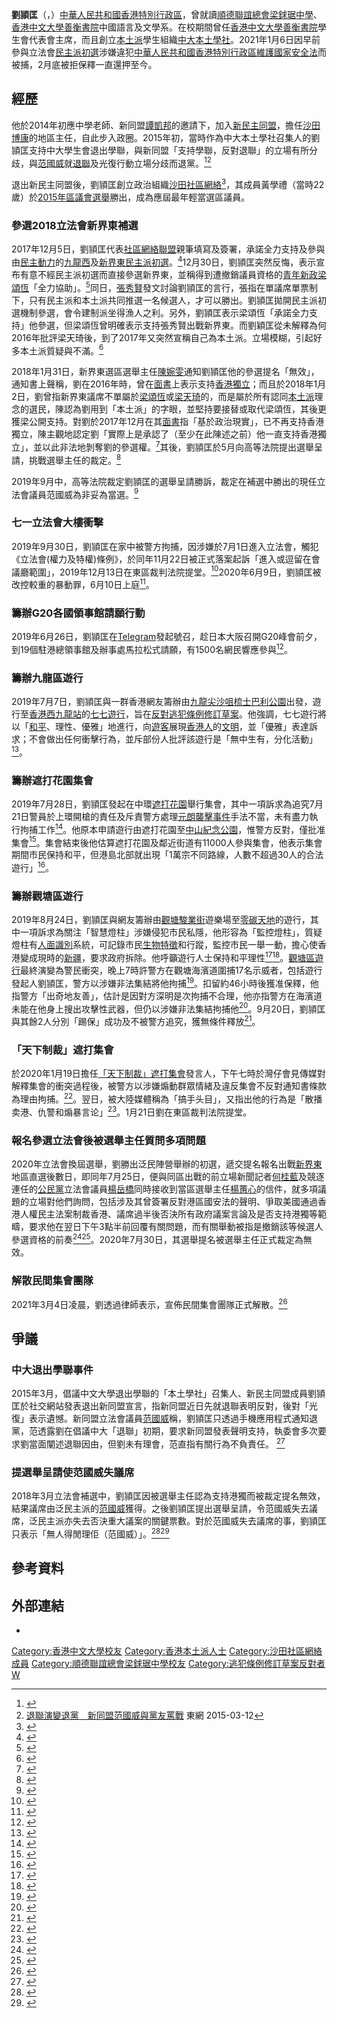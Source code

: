 {{not|蘇永康|張頴康}}
{{Infobox politician
| name = 劉頴匡<br>Ventus LAU Wing-hong
| image name = File:Ventus-lau 19Jan2020.jpg
| caption = 2020年1月19日劉頴匡集會後於灣仔被捕
| Native place = 
| date of birth = {{birth date and age|1993|10|8}}
| place of birth = {{HKG-1959}} 
| nationality = {{CHN-HKG}}
| 居住地 = [[香港|香港]][[屯門|屯門]][[友愛邨|友愛邨]]<ref>[https://www.facebook.com/hongkongeconomicjournal/posts/3252613288112604] {{Wayback|url=https://www.facebook.com/hongkongeconomicjournal/posts/3252613288112604 |date=20190920044810 }} {{Cite news |url=https://www2.hkej.com/instantnews/current/article/2217213/%E5%8F%8D%E4%BF%AE%E4%BE%8B%E9%81%8A%E8%A1%8C%E7%99%BC%E8%B5%B7%E4%BA%BA%E5%8A%89%E7%A9%8E%E5%8C%A1%E4%BD%8F%E6%89%80%E9%81%AD%E6%BD%91%E7%B4%85%E6%BC%86 |title=反修例遊行發起人劉頴匡住所遭潑紅漆 |date=2019-08-11 |work=信報財經新聞 |accessdate=2019-08-12 |archive-date=2019-08-12 |archive-url=https://web.archive.org/web/20190812152426/http://www2.hkej.com/instantnews/current/article/2217213/%E5%8F%8D%E4%BF%AE%E4%BE%8B%E9%81%8A%E8%A1%8C%E7%99%BC%E8%B5%B7%E4%BA%BA%E5%8A%89%E7%A9%8E%E5%8C%A1%E4%BD%8F%E6%89%80%E9%81%AD%E6%BD%91%E7%B4%85%E6%BC%86 |dead-url=no }}</ref>
| occupation = 地區工作者
| party = [[社區網絡聯盟|社區網絡聯盟]]<br>{{SCN}}
| otherparty =<!-- 注释出：[[File:Neodemocrats_Logo.jpg|22px]] --> [[新民主同盟|新民主同盟]]<small>（2014年-2015年3月）</small><br><small></small><br>
| religion= 
| educate = 
*[[順德聯誼總會梁銶琚中學|順德聯誼總會梁銶琚中學]]
*[[香港中文大學|香港中文大學]]中國語言及文學系（肄業）
| past = 
}}
'''劉頴匡'''（{{lang-en|Ventus LAU Wing-hong}}，{{bd|1993年|10月8日|||}}）[[中華人民共和國|中華人民共和國]][[香港特別行政區|香港特別行政區]]，曾就讀[[順德聯誼總會梁銶琚中學|順德聯誼總會梁銶琚中學]]、[[香港中文大學|香港中文大學]][[善衡書院|善衡書院]]中國語言及文學系。在校期間曾任[[香港中文大學|香港中文大學]][[善衡書院|善衡書院]]學生會代表會主席，而且創立[[本土派_(香港)|本土派]]學生組織[[中大本土學社|中大本土學社]]。2021年1月6日因早前參與立法會[[民主派初選|民主派初選]]涉嫌違犯[[中華人民共和國香港特別行政區維護國家安全法|中華人民共和國香港特別行政區維護國家安全法]]而被捕，2月底被拒保釋一直還押至今。

==經歷==
他於2014年初應中學老師、新同盟[[譚凱邦|譚凱邦]]的邀請下，加入[[新民主同盟|新民主同盟]]，擔任[[沙田_(香港)|沙田]][[博康|博康]]的地區主任，自此步入政圈。2015年初，當時作為中大本土學社召集人的劉頴匡支持中大學生會退出學聯，與新同盟「支持學聯，反對退聯」的立場有所分歧，與[[范國威|范國威]]就[[退聯|退聯]]及光復行動立場分歧而退黨。<ref>{{cite news|url=https://www.hk01.com/%E6%B8%AF%E8%81%9E/145320/-%E7%AB%8B%E6%9C%83%E8%A3%9C%E9%81%B8-%E8%87%AA%E8%AA%8D%E5%BB%96%E5%8C%96-%E5%8A%89%E9%A0%B4%E5%8C%A1%E6%AC%B2%E4%BB%A3%E6%A2%81%E9%A0%8C%E6%81%86%E6%88%B0%E6%96%B0%E6%9D%B1-%E6%88%91%E4%B8%8D%E6%80%95%E8%A2%ABDQ-|title=【立會補選】自認廖化　劉頴匡欲代梁頌恆戰新東：我不怕被DQ！|publisher=香港01|accessdate=|date=2017-12-30}}</ref><ref>[http://hk.on.cc/hk/bkn/cnt/news/20150312/bkn-20150312164228794-0312_00822_001.html 退聯演變退黨　新同盟范國威與黨友罵戰] {{Wayback|url=http://hk.on.cc/hk/bkn/cnt/news/20150312/bkn-20150312164228794-0312_00822_001.html |date=20150314132132 }} 東網 2015-03-12</ref>

退出新民主同盟後，劉頴匡創立政治組織[[沙田社區網絡|沙田社區網絡]]<ref>{{Cite web |url=https://www.facebook.com/shatincommunitynetwork/ |title=沙田社區網絡Facebook |accessdate=2015-11-29 |archive-date=2017-03-10 |archive-url=https://web.archive.org/web/20170310104724/https://www.facebook.com/shatincommunitynetwork |dead-url=no }}</ref>，其成員黃學禮（當時22歲）於[[2015年香港區議會選舉|2015年區議會選舉]]勝出，成為應屆最年輕當選區議員。

===參選2018立法會新界東補選===
2017年12月5日，劉頴匡代表[[社區網絡聯盟|社區網絡聯盟]]親筆填寫及簽署，承諾全力支持及參與由[[民主動力|民主動力]]的[[九龍西|九龍西]]及[[新界東|新界東]][[2018年香港立法會補選民主派初選|民主派初選]]。<ref>{{cite news|url=http://www.inmediahk.net/node/1053708|title=民主派達協議 明年1月14日初選投票|publisher=獨媒|accessdate=|date=2017-12-05|archive-date=2018-01-28|archive-url=https://web.archive.org/web/20180128190608/http://www.inmediahk.net/node/1053708|dead-url=no}}</ref>12月30日，劉頴匡突然反悔，表示宣布有意不經民主派初選而直接參選新界東，並稱得到遭撤銷議員資格的[[青年新政|青年新政]][[梁頌恆|梁頌恆]]「全力協助」。<ref >{{cite news|url=https://news.mingpao.com/pns/dailynews/web_tc/article/20171231/s00002/1514657138763|title=擬選新東 劉頴匡稱獲梁頌恆支持|publisher=明報|accessdate=|date=2018-01-27|archive-date=2018-01-29|archive-url=https://web.archive.org/web/20180129004252/https://news.mingpao.com/pns/dailynews/web_tc/article/20171231/s00002/1514657138763|dead-url=no}}</ref>同日，[[張秀賢|張秀賢]]發文討論劉頴匡的言行，張指在單議席單票制下，只有民主派和本土派共同推選一名候選人，才可以勝出。劉頴匡拋開民主派初選機制參選，會令建制派坐得漁人之利。另外，劉頴匡表示梁頌恆「承諾全力支持」他參選，但梁頌恆曾明確表示支持張秀賢出戰新界東。而劉穎匡從未解釋為何2016年批評梁天琦後，到了2017年又突然宣稱自己為本土派。立場模糊，引起好多本土派質疑與不滿。<ref>{{cite news|url=https://www.inmediahk.net/node/1054255|title=回應今天劉頴匡考慮參與新東補選事宜|publisher=獨媒|accessdate=|date=2017-12-30|archive-date=2018-01-28|archive-url=https://web.archive.org/web/20180128190556/https://www.inmediahk.net/node/1054255|dead-url=no}}</ref>

2018年1月31日，新界東選區選舉主任[[陳婉雯|陳婉雯]]通知劉頴匡他的參選提名「無效」，通知書上聲稱，劉在2016年時，曾在[[面書|面書]]上表示支持[[香港獨立|香港獨立]]；而且於2018年1月2日，劉曾指新界東議席不單屬於[[梁頌恆|梁頌恆]]或[[梁天琦|梁天琦]]的，而是屬於所有認同[[本土派_(香港)|本土派]]理念的選民，陳認為劉用到「本土派」的字眼，並堅持要接替或取代梁頌恆，其後更獲梁公開支持。對劉於2017年12月在其[[面書|面書]]指「基於政治現實」，已不再支持香港獨立，陳主觀地認定劉「實際上是承認了（至少在此陳述之前）他一直支持香港獨立」，並以此非法地剝奪劉的參選權。<ref>{{cite news |url=https://hk.news.appledaily.com/local/realtime/article/20180131/57775326?_ga=2.261813514.685320318.1516196166-1939094433.1503836851 |title=【立會補選】新東劉頴匡證被DQ 區諾軒仍未獲確認提名 |publisher=蘋果日報 |date=2018-01-31 |accessdate=2018-01-31 |archive-date=2018-01-31 |archive-url=https://web.archive.org/web/20180131200947/https://hk.news.appledaily.com/local/realtime/article/20180131/57775326?_ga=2.261813514.685320318.1516196166-1939094433.1503836851 |dead-url=no }}</ref>其後，劉頴匡於5月向高等法院提出選舉呈請，挑戰選舉主任的裁定。<ref>{{cite news |title=劉頴匡提選舉呈請　指因舊文遭DQ不合理：湯家驊也會變政治立場 |url=https://www.hk01.com/政情/188781/劉頴匡提選舉呈請-指因舊文遭dq不合理-湯家驊也會變政治立場 |accessdate=2019-12-20 |work=香港01 |date=2019-09-13 |archive-date=2019-12-20 |archive-url=https://web.archive.org/web/20191220130432/https://www.hk01.com/%E6%94%BF%E6%83%85/188781/%E5%8A%89%E9%A0%B4%E5%8C%A1%E6%8F%90%E9%81%B8%E8%88%89%E5%91%88%E8%AB%8B-%E6%8C%87%E5%9B%A0%E8%88%8A%E6%96%87%E9%81%ADdq%E4%B8%8D%E5%90%88%E7%90%86-%E6%B9%AF%E5%AE%B6%E9%A9%8A%E4%B9%9F%E6%9C%83%E8%AE%8A%E6%94%BF%E6%B2%BB%E7%AB%8B%E5%A0%B4 |dead-url=no }}</ref>

2019年9月中，高等法院裁定劉頴匡的選舉呈請勝訴，裁定在補選中勝出的現任立法會議員范國威為非妥為當選。<ref>{{cite news |title=劉頴匡選舉呈請勝訴 范國威非妥當當選 |url=https://www2.hkej.com/instantnews/current/article/2249929/劉頴匡選舉呈請勝訴+范國威非妥當當選 |work=信報財經新聞 |accessdate=2020-10-02 |archive-date=2019-12-20 |archive-url=https://web.archive.org/web/20191220130437/https://www2.hkej.com/instantnews/current/article/2249929/%25E5%258A%2589%25E9%25A0%25B4%25E5%258C%25A1%25E9%2581%25B8%25E8%2588%2589%25E5%2591%2588%25E8%25AB%258B%25E5%258B%259D%25E8%25A8%25B4%2B%25E8%258C%2583%25E5%259C%258B%25E5%25A8%2581%25E9%259D%259E%25E5%25A6%25A5%25E7%2595%25B6%25E7%2595%25B6%25E9%2581%25B8 |dead-url=no }}</ref>

===七一立法會大樓衝擊===
2019年9月30日，劉頴匡在家中被警方拘捕，因涉嫌於7月1日進入立法會，觸犯《立法會(權力及特權)條例》，於同年11月22日被正式落案起訴「進入或逗留在會議廳範圍」，2019年12月13日在東區裁判法院提堂。<ref>{{Cite web|url=https://hd.stheadline.com/news/realtime/hk/1659760/%E5%8D%B3%E6%99%82-%E6%B8%AF%E8%81%9E-7-1%E8%A1%9D%E6%93%8A%E7%AB%8B%E6%9C%83-%E7%8E%8B%E5%AE%97%E5%A0%AF%E7%AD%8910%E4%BA%BA%E6%B6%89%E9%97%96%E6%9C%83%E8%AD%B0%E5%BB%B3-%E5%8A%89%E9%A0%B4%E5%8C%A1%E5%8F%8A21%E6%AD%B2%E7%94%B7%E7%94%9F%E5%90%8C%E8%A2%AB%E8%B5%B7%E8%A8%B4|title=【7.1衝擊立會】王宗堯等10人涉闖會議廳 劉頴匡及21歲男生同被起訴|date=2019-12-13|work=頭條日報|accessdate=2020-08-09|archive-date=2020-03-02|archive-url=https://web.archive.org/web/20200302122230/https://hd.stheadline.com/news/realtime/hk/1659760/%E5%8D%B3%E6%99%82-%E6%B8%AF%E8%81%9E-7-1%E8%A1%9D%E6%93%8A%E7%AB%8B%E6%9C%83-%E7%8E%8B%E5%AE%97%E5%A0%AF%E7%AD%8910%E4%BA%BA%E6%B6%89%E9%97%96%E6%9C%83%E8%AD%B0%E5%BB%B3-%E5%8A%89%E9%A0%B4%E5%8C%A1%E5%8F%8A21%E6%AD%B2%E7%94%B7%E7%94%9F%E5%90%8C%E8%A2%AB%E8%B5%B7%E8%A8%B4|dead-url=no}}</ref>2020年6月9日，劉頴匡被改控較重的暴動罪，6月10日上庭<ref>{{Cite news|url=https://www.thestandnews.com/politics/7-1-%E9%97%96%E7%AB%8B%E6%B3%95%E6%9C%83%E6%A1%88-%E5%89%8D%E6%B8%AF%E5%A4%A7%E5%AD%B8%E7%94%9F%E6%9C%83%E9%95%B7%E5%AD%AB%E6%9B%89%E5%B5%90-%E6%88%91%E8%A2%AB%E6%94%B9%E6%8E%A7%E6%9A%B4%E5%8B%95%E7%BD%AA/|title=7.1 闖立法會案　孫曉嵐、劉穎匡被改控暴動罪|author=|date=2020-06-09|work=|publisher=立場新聞|accessdate=2020-06-09|language=|format=|archive-date=2020-09-01|archive-url=https://web.archive.org/web/20200901090141/https://www.thestandnews.com/politics/7-1-%E9%97%96%E7%AB%8B%E6%B3%95%E6%9C%83%E6%A1%88-%E5%89%8D%E6%B8%AF%E5%A4%A7%E5%AD%B8%E7%94%9F%E6%9C%83%E9%95%B7%E5%AD%AB%E6%9B%89%E5%B5%90-%E6%88%91%E8%A2%AB%E6%94%B9%E6%8E%A7%E6%9A%B4%E5%8B%95%E7%BD%AA/|dead-url=no}}</ref>。

===籌辦G20各國領事館請願行動===
2019年6月26日，劉頴匡在[[Telegram|Telegram]]發起號召，趁日本大阪召開G20峰會前夕，到19個駐港總領事館及辦事處馬拉松式請願，有1500名網民響應參與<ref>{{cite news |title=【逃犯條例】逾千市民完成赴19個駐港領館請願 美英歐盟多國代表接信 |url=https://hd.stheadline.com/news/realtime/hk/1530988/%E5%8D%B3%E6%99%82-%E6%B8%AF%E8%81%9E-%E9%80%83%E7%8A%AF%E6%A2%9D%E4%BE%8B-G20%E5%B3%B0%E6%9C%83%E5%89%8D%E5%A4%95-%E9%80%BE%E5%8D%83%E5%B8%82%E6%B0%91%E9%9F%BF%E6%87%89%E8%99%9F%E5%8F%AC%E5%88%B019%E5%80%8B%E9%A7%90%E6%B8%AF%E9%A0%98%E9%A4%A8%E8%AB%8B%E9%A1%98 |accessdate=2019-07-10 |work=頭條日報 |date=2019-06-26 |archive-date=2019-07-10 |archive-url=https://web.archive.org/web/20190710020324/https://hd.stheadline.com/news/realtime/hk/1530988/%25E5%258D%25B3%25E6%2599%2582-%25E6%25B8%25AF%25E8%2581%259E-%25E9%2580%2583%25E7%258A%25AF%25E6%25A2%259D%25E4%25BE%258B-G20%25E5%25B3%25B0%25E6%259C%2583%25E5%2589%258D%25E5%25A4%2595-%25E9%2580%25BE%25E5%258D%2583%25E5%25B8%2582%25E6%25B0%2591%25E9%259F%25BF%25E6%2587%2589%25E8%2599%259F%25E5%258F%25AC%25E5%2588%25B019%25E5%2580%258B%25E9%25A7%2590%25E6%25B8%25AF%25E9%25A0%2598%25E9%25A4%25A8%25E8%25AB%258B%25E9%25A1%2598 |dead-url=no }}</ref>。

===籌辦九龍區遊行===
2019年7月7日，劉頴匡與一群香港網友籌辦由[[九龍|九龍]][[尖沙咀|尖沙咀]][[梳士巴利公園|梳士巴利公園]]出發，遊行至[[香港西九龍站|香港西九龍站]]的[[七七遊行|七七遊行]]，旨在[[反對逃犯條例修訂草案遊行與集會列表|反對逃犯條例修訂草案]]。他強調，七七遊行將以「[[和平|和平]]、理性、優雅」地進行，向[[遊客|遊客]]展現[[香港人|香港人]]的[[文明|文明]]，並「優雅」表達訴求；不會做出任何衝擊行為，並斥部份人批評該遊行是「無中生有，分化活動」<ref>{{cite news|url=https://www.hk01.com/%E7%A4%BE%E6%9C%83%E6%96%B0%E8%81%9E/348935/%E4%B9%9D%E9%BE%8D%E5%8D%80%E5%A4%A7%E9%81%8A%E8%A1%8C-%E7%99%BC%E8%B5%B7%E4%BA%BA%E5%BC%B7%E8%AA%BF%E9%81%8A%E8%A1%8C%E5%92%8C%E5%B9%B3-%E5%84%AA%E9%9B%85-%E5%90%91%E5%85%A7%E5%9C%B0%E5%AE%A2%E8%A7%A3%E9%87%8B%E7%A4%BA%E5%A8%81|title=【九龍區大遊行】發起人強調遊行和平「優雅」　向內地客解釋示威|work=香港01|accessdate=2019-07-07|archive-date=2019-07-07|archive-url=https://web.archive.org/web/20190707042809/https://www.hk01.com/%E7%A4%BE%E6%9C%83%E6%96%B0%E8%81%9E/348935/%E4%B9%9D%E9%BE%8D%E5%8D%80%E5%A4%A7%E9%81%8A%E8%A1%8C-%E7%99%BC%E8%B5%B7%E4%BA%BA%E5%BC%B7%E8%AA%BF%E9%81%8A%E8%A1%8C%E5%92%8C%E5%B9%B3-%E5%84%AA%E9%9B%85-%E5%90%91%E5%85%A7%E5%9C%B0%E5%AE%A2%E8%A7%A3%E9%87%8B%E7%A4%BA%E5%A8%81|dead-url=no}}</ref>。

===籌辦遮打花園集會===
2019年7月28日，劉頴匡發起在中環[[遮打花園|遮打花園]]舉行集會，其中一項訴求為追究7月21日警員於上環開槍的責任及斥責警方處理[[元朗襲擊事件|元朗襲擊事件]]手法不當，未有盡力執行拘捕工作<ref>{{Cite news |url=https://hk.news.appledaily.com/local/daily/article/20190729/20739519 |title=萬人遮打集會聲討警黑勾結 |date=2019-07-29 |work=蘋果日報 |accessdate=2019-08-25 |archive-date=2019-07-30 |archive-url=https://web.archive.org/web/20190730070513/https://hk.news.appledaily.com/local/daily/article/20190729/20739519 |dead-url=no }}</ref>。他原本申請遊行由遮打花園至[[中山紀念公園|中山紀念公園]]，惟警方反對，僅批准集會<ref>{{Cite news |url=https://thestandnews.com/politics/728-%E4%B8%8A%E7%92%B0%E9%81%8A%E8%A1%8C%E4%B8%8A%E8%A8%B4%E9%A7%81%E5%9B%9E-%E5%83%85%E5%87%86%E9%81%AE%E6%89%93%E9%9B%86%E6%9C%83-%E5%8A%89%E7%A9%8E%E5%8C%A1-%E6%88%96%E6%98%AF%E6%9C%80%E5%BE%8C%E4%B8%80%E6%AC%A1%E5%90%88%E6%B3%95%E5%8F%8D%E9%80%81%E4%B8%AD%E9%9B%86%E6%9C%83/ |title=728 上環遊行上訴駁回　僅准遮打集會　劉穎匡：或是最後一次合法反送中集會 |date=2019-07-28 |work=立場新聞 |accessdate=2019-08-25 |archive-date=2019-07-28 |archive-url=https://web.archive.org/web/20190728131628/https://thestandnews.com/politics/728-%E4%B8%8A%E7%92%B0%E9%81%8A%E8%A1%8C%E4%B8%8A%E8%A8%B4%E9%A7%81%E5%9B%9E-%E5%83%85%E5%87%86%E9%81%AE%E6%89%93%E9%9B%86%E6%9C%83-%E5%8A%89%E7%A9%8E%E5%8C%A1-%E6%88%96%E6%98%AF%E6%9C%80%E5%BE%8C%E4%B8%80%E6%AC%A1%E5%90%88%E6%B3%95%E5%8F%8D%E9%80%81%E4%B8%AD%E9%9B%86%E6%9C%83/ |dead-url=no }}</ref>。集會結束後他估算遮打花園及鄰近街道有11000人參與集會，他表示集會期間市民保持和平，但港島北部就出現「1萬宗不同路線，人數不超過30人的合法遊行」<ref>{{Cite news |url=https://www.881903.com/Page/ZH-TW/newsdetail.aspx?ItemId=1146773&csid=261_341 |title=劉穎匡指遮打花園集會高峰期有11000人參加警方指有5000人 |date=2019-07-29 |work=商業電台}}</ref>。

===籌辦觀塘區遊行===
2019年8月24日，劉頴匡與網友籌辦由[[觀塘|觀塘]][[駿業街|駿業街]]遊樂場至[[零碳天地|零碳天地]]的遊行，其中一項訴求為關注「智慧燈柱」涉嫌侵犯市民私隱，他形容為「監控燈柱」，質疑燈柱有[[人臉識別|人面識別]]系統，可記錄市民[[生物特徵|生物特徵]]和行蹤，監控市民一舉一動，擔心使香港變成現時的[[新疆|新疆]]，要求政府拆除。他呼籲遊行人士保持和平理性<ref>{{Cite news |url=https://news.rthk.hk/rthk/ch/component/k2/1475557-20190819.htm |title=網民發起周六觀塘遊行　劉穎匡稱有信心獲不反對通知書 |date=2019-08-19 |work=香港電台 |accessdate=2019-08-25 |archive-date=2019-08-25 |archive-url=https://web.archive.org/web/20190825202619/https://news.rthk.hk/rthk/ch/component/k2/1475557-20190819.htm |dead-url=no }}</ref><ref>{{Cite news |url=https://thestandnews.com/politics/8-24-%E8%A7%80%E5%A1%98%E9%81%8A%E8%A1%8C%E5%A4%A7%E6%94%B9%E9%81%93%E7%8D%B2%E7%99%BC%E4%B8%8D%E5%8F%8D%E5%B0%8D%E9%80%9A%E7%9F%A5%E6%9B%B8-%E7%94%B3%E8%AB%8B%E4%BA%BA%E5%8A%89%E7%A9%8E%E5%8C%A1-%E8%AD%A6%E6%96%B9%E5%AF%A9%E6%89%B9%E6%B6%89%E6%94%BF%E6%B2%BB%E5%88%A4%E6%96%B7/ |title=8.24 觀塘遊行大改道獲發不反對通知書　申請人劉穎匡：警方審批涉政治判斷 |work=立場新聞 |date=2019-08-22 |accessdate=2019-08-25 |archive-date=2019-08-23 |archive-url=https://web.archive.org/web/20190823073133/https://thestandnews.com/politics/8-24-%E8%A7%80%E5%A1%98%E9%81%8A%E8%A1%8C%E5%A4%A7%E6%94%B9%E9%81%93%E7%8D%B2%E7%99%BC%E4%B8%8D%E5%8F%8D%E5%B0%8D%E9%80%9A%E7%9F%A5%E6%9B%B8-%E7%94%B3%E8%AB%8B%E4%BA%BA%E5%8A%89%E7%A9%8E%E5%8C%A1-%E8%AD%A6%E6%96%B9%E5%AF%A9%E6%89%B9%E6%B6%89%E6%94%BF%E6%B2%BB%E5%88%A4%E6%96%B7/ |dead-url=no }}</ref>。[[2019年8月24日香港反對逃犯條例修訂草案遊行|觀塘區遊行]]最終演變為警民衝突，晚上7時許警方在觀塘海濱道圍捕17名示威者，包括遊行發起人劉頴匡，警方以涉嫌非法集結將他拘捕<ref>{{Cite news |url=https://hk.on.cc/hk/bkn/cnt/news/20190824/bkn-20190824233018672-0824_00822_001.html |title=修例風波：觀塘遊行發起人劉穎匡被捕 |work=東網 |date=2019-08-24 |accessdate=2019-08-25 |archive-date=2019-08-24 |archive-url=https://web.archive.org/web/20190824173030/https://hk.on.cc/hk/bkn/cnt/news/20190824/bkn-20190824233018672-0824_00822_001.html |dead-url=no }}</ref>。扣留約46小時後獲准保釋，他指警方「出奇地友善」，估計是因對方深明是次拘捕不合理，他亦指警方在海濱道未能在他身上搜出攻擊性武器，但仍以涉嫌非法集結拘捕他<ref>{{Cite news |url=https://www.thestandnews.com/politics/%E5%8A%89%E9%A0%B4%E5%8C%A1%E6%96%B0%E5%B1%8B%E5%B6%BA%E7%8D%B2%E5%87%86%E4%BF%9D%E9%87%8B-%E6%8C%87%E8%A2%AB%E8%AD%A6%E6%96%B9-%E5%87%BA%E5%A5%87%E5%9C%B0-%E5%8F%8B%E5%96%84%E5%B0%8D%E5%BE%85/ |title=劉頴匡新屋嶺獲准保釋　指被警方「出奇地」友善對待 |date=2019-08-26 |work=立場新聞 |accessdate=2019-08-28 |archive-date=2019-08-26 |archive-url=https://web.archive.org/web/20190826184835/https://thestandnews.com/politics/%E5%8A%89%E9%A0%B4%E5%8C%A1%E6%96%B0%E5%B1%8B%E5%B6%BA%E7%8D%B2%E5%87%86%E4%BF%9D%E9%87%8B-%E6%8C%87%E8%A2%AB%E8%AD%A6%E6%96%B9-%E5%87%BA%E5%A5%87%E5%9C%B0-%E5%8F%8B%E5%96%84%E5%B0%8D%E5%BE%85/ |dead-url=no }}</ref>。9月20日，劉頴匡與其餘2人分別「踢保」成功及不被警方追究，獲無條件釋放<ref>{{Cite news |url=https://www.hk01.com/article/377447/|title=觀塘遊行申請人劉頴匡今「踢保」成功|date=2019-09-20|work=香港01}}</ref>。

===「天下制裁」遮打集會===
於2020年1月19日擔任[[「港共受刑，天下制裁」遊行|「天下制裁」遮打集會]]發言人，下午七時於灣仔會見傳媒對解釋集會的衝突過程後，被警方以涉嫌煽動群眾情緒及違反集會不反對通知書條款為理由拘捕。<ref>{{Cite news|url=https://www.hk01.com/%E6%94%BF%E6%83%85/423855/1-19-%E9%BB%83%E4%B9%8B%E9%8B%92%E6%8C%87%E5%8A%89%E9%A0%B4%E5%8C%A1%E8%A2%AB%E6%8D%95%E6%88%96%E9%81%AD%E5%8D%B3%E6%99%82%E9%82%84%E6%8A%BC-%E4%BD%A2%E6%9C%89%E5%AE%98%E5%8F%B8%E5%9C%A8%E8%BA%AB|title=【1.19】黃之鋒指劉頴匡被捕或遭即時還押：佢有官司在身|date=2020-01-19|publisher=香港01|accessdate=2020-01-20|archive-date=2020-01-20|archive-url=https://web.archive.org/web/20200120045929/https://www.hk01.com/%E6%94%BF%E6%83%85/423855/1-19-%E9%BB%83%E4%B9%8B%E9%8B%92%E6%8C%87%E5%8A%89%E9%A0%B4%E5%8C%A1%E8%A2%AB%E6%8D%95%E6%88%96%E9%81%AD%E5%8D%B3%E6%99%82%E9%82%84%E6%8A%BC-%E4%BD%A2%E6%9C%89%E5%AE%98%E5%8F%B8%E5%9C%A8%E8%BA%AB|dead-url=no}}</ref>。翌日，被大陸媒體稱為「搞手头目」，又指出他的行為是「散播卖港、仇警和煽暴言论」<ref>{{Cite news|url=https://new.qq.com/omn/20200120/20200120A046OU00.html|title="乱港“搞手头目”刘颖匡被抓：散播卖港、仇警和煽暴言论"|accessdate=2020-01-20|archive-date=2020-01-20|archive-url=https://web.archive.org/web/20200120041428/https://new.qq.com/omn/20200120/20200120A046OU00.html|dead-url=no}}</ref>。1月21日劉在東區裁判法院提堂。

===報名參選立法會後被選舉主任質問多項問題===
2020年立法會換屆選舉，劉勝出泛民陣營舉辦的初選，遞交提名報名出戰[[新界東|新界東]]地區直選後數日，即同年7月25日，便與同區出戰的前立場新聞記者[[何桂藍|何桂藍]]及競逐連任的[[公民黨_(香港)|公民黨]]立法會議員[[楊岳橋|楊岳橋]]同時接收到當區選舉主任[[楊蕙心|楊蕙心]]的信件，就多項議題的立場對他們詢問，包括涉及其曾簽署反對港區國安法的聲明、爭取美國通過香港人權民主法案制裁香港、議席過半後否決所有政府議案言論及是否支持港獨等範疇，要求他在翌日下午3點半前回覆有關問題，而有關舉動被指是撤銷該等候選人參選資格的前奏<ref name="Stand News 20200725">{{cite web|title=【DQ 前奏？】楊岳橋、郭榮鏗、何桂藍、劉穎匡等　被選舉主任追問反對國安法、否決預算案、要求外國制裁等|url=https://www.thestandnews.com/politics/dq-前奏-楊岳橋-梁繼昌-何桂藍-劉穎匡等民主派-被選舉主任追問是否反對國安法-否決預算案等|date=2020-07-25|work=立場新聞|accessdate=2020-08-09|archive-date=2020-11-12|archive-url=https://web.archive.org/web/20201112051932/https://www.thestandnews.com/politics/dq-%E5%89%8D%E5%A5%8F-%E6%A5%8A%E5%B2%B3%E6%A9%8B-%E6%A2%81%E7%B9%BC%E6%98%8C-%E4%BD%95%E6%A1%82%E8%97%8D-%E5%8A%89%E7%A9%8E%E5%8C%A1%E7%AD%89%E6%B0%91%E4%B8%BB%E6%B4%BE-%E8%A2%AB%E9%81%B8%E8%88%89%E4%B8%BB%E4%BB%BB%E8%BF%BD%E5%95%8F%E6%98%AF%E5%90%A6%E5%8F%8D%E5%B0%8D%E5%9C%8B%E5%AE%89%E6%B3%95-%E5%90%A6%E6%B1%BA%E9%A0%90%E7%AE%97%E6%A1%88%E7%AD%89/|dead-url=no}}</ref><ref name="橙新聞 20200725">{{cite web|title=劉頴匡收選舉主任來信　查問是否繼續主張及推動「港獨」|url=http://www.orangenews.hk/news/system/2020/07/25/010156275.shtml|date=2020-07-25|work=橙新聞|accessdate=2020-08-09|archive-date=2020-07-25|archive-url=https://web.archive.org/web/20200725100530/http://www.orangenews.hk/news/system/2020/07/25/010156275.shtml|dead-url=no}}</ref>。2020年7月30日，其選舉提名被選舉主任正式裁定為無效。

===解散民間集會團隊===
2021年3月4日凌晨，劉透過律師表示，宣佈民間集會團隊正式解散。<ref>{{cite news |title=民間集會團隊宣布解散 |url=https://news.rthk.hk/rthk/ch/component/k2/1578603-20210304.htm |accessdate=2021-03-04 |publisher=香港電台 |date=2021-03-04 |archive-date=2021-03-03 |archive-url=https://web.archive.org/web/20210303180407/https://news.rthk.hk/rthk/ch/component/k2/1578603-20210304.htm |dead-url=no }}</ref>

==爭議==
===中大退出學聯事件===
2015年3月，倡議中文大學退出學聯的「本土學社」召集人、新民主同盟成員劉頴匡於社交網站發表退出新同盟宣言，指新同盟近日先就退聯表明反對，後對「光復」表示遺憾。新同盟立法會議員[[范國威|范國威]]稱，劉頴匡只透過手機應用程式通知退黨，范透露劉在倡議中大「退聯」初期，要求新同盟發表聲明支持，執委會多次要求劉當面闡述退聯因由，但劉未有理會，范直指有關行為不負責任。
<ref>{{cite news|url=http://hk.on.cc/hk/bkn/cnt/news/20150312/bkn-20150312164228794-0312_00822_001.html|title=退聯演變退黨　新同盟范國威與黨友罵戰|publisher=東網|accessdate=|date=2015-03-12|archive-date=2015-03-14|archive-url=https://web.archive.org/web/20150314132132/http://hk.on.cc/hk/bkn/cnt/news/20150312/bkn-20150312164228794-0312_00822_001.html|dead-url=no}}</ref>

=== 提選舉呈請使范國威失議席 ===
2018年3月立法會補選中，劉頴匡因被選舉主任認為支持港獨而被裁定提名無效，結果議席由泛民主派的[[范國威|范國威]]獲得。之後劉頴匡提出選舉呈請，令范國威失去議席，泛民主派亦失去否決重大議案的關鍵票數。對於范國威失去議席的事，劉頴匡只表示「無人得閒理佢（范國威）」。<ref>{{cite news |title=區諾軒范國威選舉呈請上訴被拒 劉頴匡歡迎裁決促停止政治篩選 |work=頭條日報 |date=2019-12-17 |url=http://hd.stheadline.com/news/realtime/hk/1661857/%E5%8D%B3%E6%99%82-%E6%B8%AF%E8%81%9E-%E5%8D%80%E8%AB%BE%E8%BB%92%E8%8C%83%E5%9C%8B%E5%A8%81%E9%81%B8%E8%88%89%E5%91%88%E8%AB%8B%E4%B8%8A%E8%A8%B4%E8%A2%AB%E6%8B%92-%E5%8A%89%E9%A0%B4%E5%8C%A1%E6%AD%A1%E8%BF%8E%E8%A3%81%E6%B1%BA%E4%BF%83%E5%81%9C%E6%AD%A2%E6%94%BF%E6%B2%BB%E7%AF%A9%E9%81%B8 |accessdate=2020-01-01 |archive-date=2020-01-01 |archive-url=https://web.archive.org/web/20200101125410/http://hd.stheadline.com/news/realtime/hk/1661857/%25E5%258D%25B3%25E6%2599%2582-%25E6%25B8%25AF%25E8%2581%259E-%25E5%258D%2580%25E8%25AB%25BE%25E8%25BB%2592%25E8%258C%2583%25E5%259C%258B%25E5%25A8%2581%25E9%2581%25B8%25E8%2588%2589%25E5%2591%2588%25E8%25AB%258B%25E4%25B8%258A%25E8%25A8%25B4%25E8%25A2%25AB%25E6%258B%2592-%25E5%258A%2589%25E9%25A0%25B4%25E5%258C%25A1%25E6%25AD%25A1%25E8%25BF%258E%25E8%25A3%2581%25E6%25B1%25BA%25E4%25BF%2583%25E5%2581%259C%25E6%25AD%25A2%25E6%2594%25BF%25E6%25B2%25BB%25E7%25AF%25A9%25E9%2581%25B8 |dead-url=no }}</ref><ref>{{cite news |title=【Emily】范國威上訴暫保議席 劉頴匡：無人得閒理佢 |work=明報 |date=2019-10-05 |url=https://news.mingpao.com/pns/%E6%B8%AF%E8%81%9E/article/20191005/s00002/1570214591069/%E3%80%90emily%E3%80%91%E8%8C%83%E5%9C%8B%E5%A8%81%E4%B8%8A%E8%A8%B4%E6%9A%AB%E4%BF%9D%E8%AD%B0%E5%B8%AD-%E5%8A%89%E9%A0%B4%E5%8C%A1-%E7%84%A1%E4%BA%BA%E5%BE%97%E9%96%92%E7%90%86%E4%BD%A2 |accessdate=2020-01-01 |archive-date=2020-01-01 |archive-url=https://web.archive.org/web/20200101125411/https://news.mingpao.com/pns/%25E6%25B8%25AF%25E8%2581%259E/article/20191005/s00002/1570214591069/%25E3%2580%2590emily%25E3%2580%2591%25E8%258C%2583%25E5%259C%258B%25E5%25A8%2581%25E4%25B8%258A%25E8%25A8%25B4%25E6%259A%25AB%25E4%25BF%259D%25E8%25AD%25B0%25E5%25B8%25AD-%25E5%258A%2589%25E9%25A0%25B4%25E5%258C%25A1-%25E7%2584%25A1%25E4%25BA%25BA%25E5%25BE%2597%25E9%2596%2592%25E7%2590%2586%25E4%25BD%25A2 |dead-url=no }}</ref>

==參考資料==
{{reflist|2}}

==外部連結==
{{commons category|Ventus Lau}}
*{{facebook|lauwinghong}}

[[Category:香港中文大學校友|Category:香港中文大學校友]]
[[Category:香港本土派人士|Category:香港本土派人士]]
[[Category:沙田社區網絡成員|Category:沙田社區網絡成員]]
[[Category:順德聯誼總會梁銶琚中學校友|Category:順德聯誼總會梁銶琚中學校友]]
[[Category:逃犯條例修訂草案反對者|Category:逃犯條例修訂草案反對者]]
[[Category:劉姓|W]]